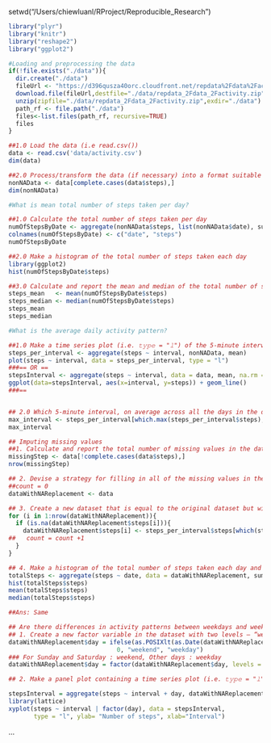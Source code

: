 setwd("/Users/chiewluanl/RProject/Reproducible_Research")

``` r
library("plyr")
library("knitr")
library("reshape2")
library("ggplot2")

#Loading and preprocessing the data
if(!file.exists("./data")){
  dir.create("./data")
  fileUrl <- "https://d396qusza40orc.cloudfront.net/repdata%2Fdata%2Factivity.zip"
  download.file(fileUrl,destfile="./data/repdata_2Fdata_2Factivity.zip",method="curl")
  unzip(zipfile="./data/repdata_2Fdata_2Factivity.zip",exdir="./data")
  path_rf <- file.path("./data")
  files<-list.files(path_rf, recursive=TRUE)
  files
}

##1.0 Load the data (i.e read.csv())
data <- read.csv('data/activity.csv')
dim(data)

##2.0 Process/transform the data (if necessary) into a format suitable for your analysis
nonNAData <- data[complete.cases(data$steps),]
dim(nonNAData)

#What is mean total number of steps taken per day?

##1.0 Calculate the total number of steps taken per day
numOfStepsByDate <- aggregate(nonNAData$steps, list(nonNAData$date), sum)
colnames(numOfStepsByDate) <- c("date", "steps")
numOfStepsByDate

##2.0 Make a histogram of the total number of steps taken each day
library(ggplot2)
hist(numOfStepsByDate$steps)

##3.0 Calculate and report the mean and median of the total number of steps taken per day
steps_mean   <- mean(numOfStepsByDate$steps)
steps_median <- median(numOfStepsByDate$steps)
steps_mean
steps_median

#What is the average daily activity pattern?

##1.0 Make a time series plot (i.e. 𝚝𝚢𝚙𝚎 = "𝚕") of the 5-minute interval (x-axis) and the average number of steps taken, ## averaged across all days (y-axis)
steps_per_interval <- aggregate(steps ~ interval, nonNAData, mean)
plot(steps ~ interval, data = steps_per_interval, type = "l")
###== OR ==
stepsInterval <- aggregate(steps ~ interval, data = data, mean, na.rm = TRUE)
ggplot(data=stepsInterval, aes(x=interval, y=steps)) + geom_line()
###==


## 2.0 Which 5-minute interval, on average across all the days in the dataset, contains the maximum number of steps?
max_interval <- steps_per_interval[which.max(steps_per_interval$steps),]
max_interval

## Imputing missing values
##1. Calculate and report the total number of missing values in the dataset (i.e. the total number of rows with 𝙽𝙰s)
missingStep <- data[!complete.cases(data$steps),]
nrow(missingStep)

## 2. Devise a strategy for filling in all of the missing values in the dataset. The strategy does not need to be sophisticated. For example, you could use the mean/median for that day, or the mean for that 5-minute interval, etc.
##count = 0
dataWithNAReplacement <- data

## 3. Create a new dataset that is equal to the original dataset but with the missing data filled in.
for (i in 1:nrow(dataWithNAReplacement)){
  if (is.na(dataWithNAReplacement$steps[i])){
    dataWithNAReplacement$steps[i] <- steps_per_interval$steps[which(steps_per_interval$interval == dataWithNAReplacement$interval[i])]
##   count = count +1
  }
}

## 4. Make a histogram of the total number of steps taken each day and Calculate and report the mean and median total number of steps taken per day. Do these values differ from the estimates from the first part of the assignment? What is the impact of imputing missing data on the estimates of the total daily number of steps?
totalSteps <- aggregate(steps ~ date, data = dataWithNAReplacement, sum)
hist(totalSteps$steps)
mean(totalSteps$steps)
median(totalSteps$steps)

##Ans: Same

## Are there differences in activity patterns between weekdays and weekends?
## 1. Create a new factor variable in the dataset with two levels – “weekday” and “weekend” indicating whether a given date is a weekday or weekend day.
dataWithNAReplacement$day = ifelse(as.POSIXlt(as.Date(dataWithNAReplacement$date))$wday%%6 == 
                              0, "weekend", "weekday")
### For Sunday and Saturday : weekend, Other days : weekday
dataWithNAReplacement$day = factor(dataWithNAReplacement$day, levels = c("weekday", "weekend"))

## 2. Make a panel plot containing a time series plot (i.e. 𝚝𝚢𝚙𝚎 = "𝚕") of the 5-minute interval (x-axis) and the average number of steps taken, averaged across all weekday days or weekend days (y-axis). See the README file in the GitHub repository to see an example of what this plot should look like using simulated data.

stepsInterval = aggregate(steps ~ interval + day, dataWithNAReplacement, mean)
library(lattice)
xyplot(steps ~ interval | factor(day), data = stepsInterval, 
       type = "l", ylab= "Number of steps", xlab="Interval")
```     
...